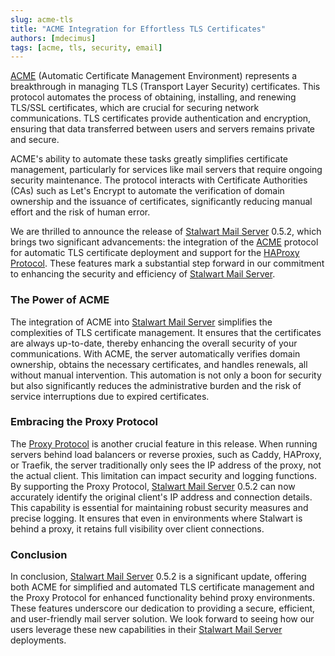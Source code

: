 ```yaml
---
slug: acme-tls
title: "ACME Integration for Effortless TLS Certificates"
authors: [mdecimus]
tags: [acme, tls, security, email]
---
```


[ACME](/docs/server/tls/acme/overview) (Automatic Certificate Management Environment) represents a breakthrough in managing TLS (Transport Layer Security) certificates. This protocol automates the process of obtaining, installing, and renewing TLS/SSL certificates, which are crucial for securing network communications. TLS certificates provide authentication and encryption, ensuring that data transferred between users and servers remains private and secure.

ACME's ability to automate these tasks greatly simplifies certificate management, particularly for services like mail servers that require ongoing security maintenance. The protocol interacts with Certificate Authorities (CAs) such as Let's Encrypt to automate the verification of domain ownership and the issuance of certificates, significantly reducing manual effort and the risk of human error.

We are thrilled to announce the release of [Stalwart Mail Server](https://github.com/stalwartlabs/mail-server) 0.5.2, which brings two significant advancements: the integration of the [ACME](/docs/server/tls/acme/overview) protocol for automatic TLS certificate deployment and support for the [HAProxy Protocol](/docs/server/proxy). These features mark a substantial step forward in our commitment to enhancing the security and efficiency of [Stalwart Mail Server](https://github.com/stalwartlabs/mail-server).

### The Power of ACME 

The integration of ACME into [Stalwart Mail Server](https://github.com/stalwartlabs/mail-server) simplifies the complexities of TLS certificate management. It ensures that the certificates are always up-to-date, thereby enhancing the overall security of your communications. With ACME, the server automatically verifies domain ownership, obtains the necessary certificates, and handles renewals, all without manual intervention. This automation is not only a boon for security but also significantly reduces the administrative burden and the risk of service interruptions due to expired certificates.

### Embracing the Proxy Protocol

The [Proxy Protocol](/docs/server/proxy) is another crucial feature in this release. When running servers behind load balancers or reverse proxies, such as Caddy, HAProxy, or Traefik, the server traditionally only sees the IP address of the proxy, not the actual client. This limitation can impact security and logging functions. By supporting the Proxy Protocol, [Stalwart Mail Server](https://github.com/stalwartlabs/mail-server) 0.5.2 can now accurately identify the original client's IP address and connection details. This capability is essential for maintaining robust security measures and precise logging. It ensures that even in environments where Stalwart is behind a proxy, it retains full visibility over client connections.

### Conclusion

In conclusion, [Stalwart Mail Server](https://github.com/stalwartlabs/mail-server) 0.5.2 is a significant update, offering both ACME for simplified and automated TLS certificate management and the Proxy Protocol for enhanced functionality behind proxy environments. These features underscore our dedication to providing a secure, efficient, and user-friendly mail server solution. We look forward to seeing how our users leverage these new capabilities in their [Stalwart Mail Server](https://github.com/stalwartlabs/mail-server) deployments.
